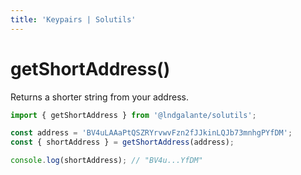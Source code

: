```yaml
---
title: 'Keypairs | Solutils'
---
```


# getShortAddress()

Returns a shorter string from your address.

```typescript
import { getShortAddress } from '@lndgalante/solutils';

const address = 'BV4uLAAaPtQSZRYrvwvFzn2fJJkinLQJb73mnhgPYfDM';
const { shortAddress } = getShortAddress(address);

console.log(shortAddress); // "BV4u...YfDM"
```
